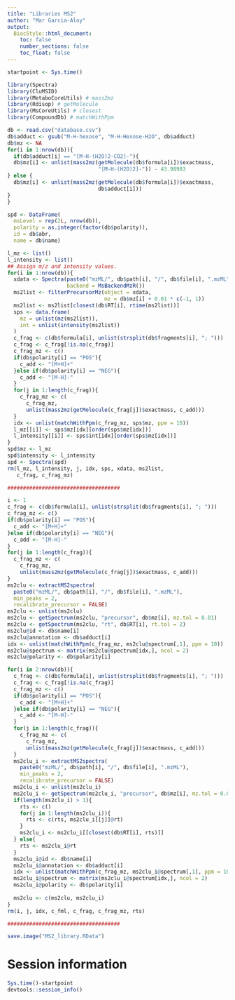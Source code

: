 ```yaml
---
title: "Libraries MS2"
author: "Mar Garcia-Aloy"
output: 
  BiocStyle::html_document:
    toc: false
    number_sections: false
    toc_float: false
---
```


```r
startpoint <- Sys.time()
```

```r
library(Spectra)
library(CluMSID)
library(MetaboCoreUtils) # mass2mz
library(Rdisop) # getMolecule
library(MsCoreUtils) # closest
library(CompoundDb) # matchWithPpm 

db <- read.csv("database.csv")
db$adduct <- gsub("M-H-hexose", "M-H-Hexose-H2O", db$adduct)
db$mz <- NA
for(i in 1:nrow(db)){
  if(db$adduct[i] == "[M-H-(H2O)2-CO2]-"){
  db$mz[i] <- unlist(mass2mz(getMolecule(db$formula[i])$exactmass, 
                             "[M-H-(H2O)2]-")) - 43.98983
} else {
  db$mz[i] <- unlist(mass2mz(getMolecule(db$formula[i])$exactmass, 
                             db$adduct[i]))
}
}

spd <- DataFrame(
  msLevel = rep(2L, nrow(db)),
  polarity = as.integer(factor(db$polarity)),
  id = db$abr,
  name = db$name)

l_mz <- list()
l_intensity <- list()
## Assign m/z and intensity values.
for(i in 1:nrow(db)){
  xdata <- Spectra(paste0("mzML/", db$path[i], "/", db$file[i], ".mzML"), 
                   backend = MsBackendMzR())
  ms2list <- filterPrecursorMz(object = xdata, 
                               mz = db$mz[i] + 0.01 * c(-1, 1))
  ms2list <- ms2list[closest(db$RT[i], rtime(ms2list))]
  sps <- data.frame(
    mz = unlist(mz(ms2list)),
    int = unlist(intensity(ms2list))
  )
  c_frag <- c(db$formula[i], unlist(strsplit(db$fragments[i], "; ")))
  c_frag <- c_frag[!is.na(c_frag)]
  c_frag_mz <- c()
  if(db$polarity[i] == "POS"){
    c_add <- "[M+H]+"
  }else if(db$polarity[i] == "NEG"){
    c_add <- "[M-H]-"
  }
  for(j in 1:length(c_frag)){
    c_frag_mz <- c(
      c_frag_mz, 
      unlist(mass2mz(getMolecule(c_frag[j])$exactmass, c_add)))
  }
  idx <- unlist(matchWithPpm(c_frag_mz, sps$mz, ppm = 10))
  l_mz[[i]] <- sps$mz[idx][order(sps$mz[idx])]
  l_intensity[[i]] <- sps$int[idx][order(sps$mz[idx])]
}
spd$mz <- l_mz
spd$intensity <- l_intensity
spd <- Spectra(spd)
rm(l_mz, l_intensity, j, idx, sps, xdata, ms2list,
   c_frag, c_frag_mz)

####################################

i <- 1
c_frag <- c(db$formula[i], unlist(strsplit(db$fragments[i], "; ")))
c_frag_mz <- c()
if(db$polarity[i] == "POS"){
  c_add <- "[M+H]+"
}else if(db$polarity[i] == "NEG"){
  c_add <- "[M-H]-"
}
for(j in 1:length(c_frag)){
  c_frag_mz <- c(
    c_frag_mz, 
    unlist(mass2mz(getMolecule(c_frag[j])$exactmass, c_add)))
}
ms2clu <- extractMS2spectra(
  paste0("mzML/", db$path[i], "/", db$file[i], ".mzML"),
  min_peaks = 2,
  recalibrate_precursor = FALSE)
ms2clu <- unlist(ms2clu)
ms2clu <- getSpectrum(ms2clu, "precursor", db$mz[i], mz.tol = 0.01)
ms2clu <- getSpectrum(ms2clu, "rt", db$RT[i], rt.tol = 2)
ms2clu@id <- db$name[i]
ms2clu@annotation <- db$adduct[i]
idx <- unlist(matchWithPpm(c_frag_mz, ms2clu@spectrum[,1], ppm = 10))
ms2clu@spectrum <- matrix(ms2clu@spectrum[idx,], ncol = 2)
ms2clu@polarity <- db$polarity[i]

for(i in 2:nrow(db)){
  c_frag <- c(db$formula[i], unlist(strsplit(db$fragments[i], "; ")))
  c_frag <- c_frag[!is.na(c_frag)]
  c_frag_mz <- c()
  if(db$polarity[i] == "POS"){
    c_add <- "[M+H]+"
  }else if(db$polarity[i] == "NEG"){
    c_add <- "[M-H]-"
  }
  for(j in 1:length(c_frag)){
    c_frag_mz <- c(
      c_frag_mz, 
      unlist(mass2mz(getMolecule(c_frag[j])$exactmass, c_add)))
  }
  ms2clu_i <- extractMS2spectra(
    paste0("mzML/", db$path[i], "/", db$file[i], ".mzML"),
    min_peaks = 2,
    recalibrate_precursor = FALSE)
  ms2clu_i <- unlist(ms2clu_i)
  ms2clu_i <- getSpectrum(ms2clu_i, "precursor", db$mz[i], mz.tol = 0.01)
  if(length(ms2clu_i) > 1){
    rts <- c()
    for(j in 1:length(ms2clu_i)){
      rts <- c(rts, ms2clu_i[[j]]@rt)
    }
    ms2clu_i <- ms2clu_i[[closest(db$RT[i], rts)]]
  } else{
    rts <- ms2clu_i@rt
  }
  ms2clu_i@id <- db$name[i]
  ms2clu_i@annotation <- db$adduct[i]
  idx <- unlist(matchWithPpm(c_frag_mz, ms2clu_i@spectrum[,1], ppm = 10))
  ms2clu_i@spectrum <- matrix(ms2clu_i@spectrum[idx,], ncol = 2)
  ms2clu_i@polarity <- db$polarity[i]
  
  ms2clu <- c(ms2clu, ms2clu_i)
}
rm(i, j, idx, c_fml, c_frag, c_frag_mz, rts)

####################################

save.image("MS2_library.RData")
```


# Session information

```r
Sys.time()-startpoint
devtools::session_info()
```
